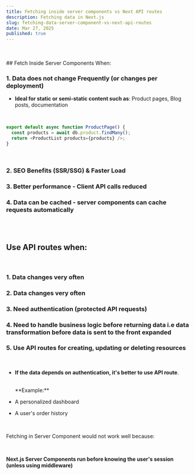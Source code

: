 ```yaml
---
title: Fetching inside server components vs Next API routes
description: Fetching data in Next.js
slug: fetching-data-server-component-vs-next-api-routes
date: Mar 27, 2025
published: true
---
```


<br />
<br />
## Fetch Inside Server Components When:

<br />

### 1. Data does not change Frequently (or changes per deployment)

- **Ideal for static or semi-static content such as**: Product pages, Blog posts, documentation

<br />

```js
export default async function ProductPage() {
  const products = await db.product.findMany();
  return <ProductList products={products} />;
}
```

<br />

### 2. SEO Benefits (SSR/SSG) & Faster Load

### 3. Better performance - Client API calls reduced

### 4. Data can be cached - server components can cache requests automatically

<br />
<br />

## Use API routes when:

<br />

### 1. Data changes very often

### 2. Data changes very often

### 3. Need authentication (protected API requests)

### 4. Need to handle business logic before returning data i.e data transformation before data is sent to the front expanded

### 5. Use API routes for creating, updating or deleting resources

<br />

- **If the data depends on authentication, it's better to use API route**.

  <br />
  **Example:**
  <br />

- A personalized dashboard
- A user's order history

<br />

Fetching in Server Component would not work well because:

<br />

**Next.js Server Components run before knowing the user's session (unless using middleware)**
